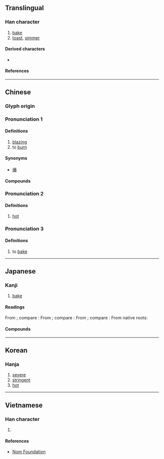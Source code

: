 {{character info}}
==Translingual==

===Han character===
{{Han char|rn=86|rad=火|as=10|sn=14|four=90827|canj=FYRB|ids=⿰火高}}

# [[bake]]
# [[toast]], [[simmer]]

====Derived characters====
* {{l|mul|[[𪴍]]}}

====References====
{{Han ref|kx=0679.070|dkj=19291|dj=1090.290|hdz=32224.070|uh=7187}}

----

==Chinese==
{{zh-forms}}

===Glyph origin===
{{Han etym}}

===Pronunciation 1===
{{zh-pron
|m=hè,hù
|m-s=
|c=huk6
|c-t=
|g=
|h=pfs=
|j=
|md=
|mn=
|mn-t=
|w=
|x=
|mc=y
|oc=y
|cat=a,v
}}
<!-- check Cantonese hiu1,haau2,hok3,hok6-->

====Definitions====
{{zh-hanzi}}

# [[blazing]]
# to [[burn]]

====Synonyms====
*[[燺]]

====Compounds====
{{zh-der|熇熇}}

===Pronunciation 2===
{{zh-pron
|m=xiāo
|m-s=
|c=
|c-t=
|g=
|h=pfs=
|j=
|md=
|mn=
|mn-t=
|w=
|x=
|cat=a
}}

====Definitions====
{{zh-hanzi}}

# [[hot]]

===Pronunciation 3===
{{zh-pron
|m=kào,kǎo
|m-s=
|c=
|c-t=
|g=
|h=pfs=
|j=
|md=
|mn=
|mn-t=
|w=
|x=
|cat=v
}}

====Definitions====
{{zh-hanzi}}

# to [[bake]]

----

==Japanese==

===Kanji===
{{ja-kanji|grade=|rs=火10}}

# [[bake]]

====Readings====
From {{der|ja|ltc|-}} {{ltc-l|熇|id=2}}; compare {{cog|cmn|熇|tr=hù}}:
{{ja-readings
|goon=こく
|kanon=こく
}}
From {{der|ja|ltc|-}} {{ltc-l|熇|id=3}}; compare {{cog|cmn|熇|tr=hè}}:
{{ja-readings
|goon=かく
|kanon=かく
}}
From {{der|ja|ltc|-}}; compare {{cog|cmn|熇|tr=kào}}:
{{ja-readings
|goon=こう<かう
|kanon=こう<かう
}}
From native {{w|Japanese_language|Japanese}} roots:
{{ja-readings
|kun=あつい
}}

====Compounds====
{{col2-u|ja
|{{ja-r|熇%熇|かく%かく}}
}}

----

==Korean==

===Hanja===
{{ko-hanja|hangeul=[[효]], [[혹]]|eumhun=|rv=hyo, hok|mr=hyo, hok|y=hyo, hok}}

# [[severe]]
# [[stringent]]
# [[hot]]

----

==Vietnamese==

===Han character===
{{vi-readings|rs=火10|reading=hốc, cao}}

# {{rfdef|vi|sort=火10}}

====References====
*[http://nomfoundation.org/common/nom_details.php?codepoint=7187 Nom Foundation]